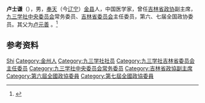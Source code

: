 '''卢士谦'''（{{bd|1913年||？|}}），男，[[奉天|奉天]]（今[[辽宁|辽宁]]）[[金县|金县]]人，中国医学家，曾任[[吉林省政协|吉林省政协]]副主席，[[九三学社中央委员会|九三学社中央委员会]]常务委员、[[九三学社吉林省委员会|吉林省委员会]]主任委员，第六、七届全国政协委员。其父为[[卢元善|卢元善]] 。<ref>{{Cite book|title=中华人民共和国职官志|author=何虎生, 李耀东, 向常福主编|publisher=中国社会出版社|year=2003|isbn=9787800883934|location=北京|pages=}}</ref>

== 参考资料 ==
{{reflist}}

{{中国人物小作品}}
{{Navboxes 
| title  = 卢士谦在[[九三学社|九三学社]]的职务
| list1  =
{{九三学社第六届中央委员会}}
{{九三学社第八届中央委员会}}
}}

{{Authority control}}
{{DEFAULTSORT:Lu卢}}
[[Category:卢姓|Shi]]
[[Category:金州人|Category:金州人]]
[[Category:九三学社社员|Category:九三学社社员]]
[[Category:九三学社吉林省委员会主任委员|Category:九三学社吉林省委员会主任委员]]
[[Category:九三学社中央委员会常务委员|Category:九三学社中央委员会常务委员]]
[[Category:吉林省政協副主席|Category:吉林省政協副主席]]
[[Category:第六屆全國政協委員|Category:第六屆全國政協委員]]
[[Category:第七屆全國政協委員|Category:第七屆全國政協委員]]